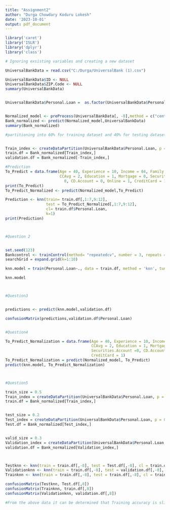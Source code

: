 ---
title: "Assignment2"
author: "Durga Chowdary Koduru Lokesh"
date: '2023-10-01'
output: pdf_document
---

```{r setup, }

library('caret')
library('ISLR')
library('dplyr')
library('class')

# Ignoring exsisting variables and creating a new dataset

UniversalBankData = read.csv("C:/Durga/UniversalBank (1).csv")

UniversalBankData$ID <- NULL
UniversalBankData$ZIP.Code <- NULL
summary(UniversalBankData)


UniversalBankData$Personal.Loan =  as.factor(UniversalBankData$Personal.Loan)


Normalized_model <- preProcess(UniversalBankData[, -8],method = c("center", "scale"))
Bank_normalized <- predict(Normalized_model,UniversalBankData)
summary(Bank_normalized)

#partitioning into 60% for training dataset and 40% for testing dataset


Train_index <- createDataPartition(UniversalBankData$Personal.Loan, p = 0.6, list = FALSE)
train.df = Bank_normalized[Train_index,]
validation.df = Bank_normalized[-Train_index,]

#Prediction 
To_Predict = data.frame(Age = 40, Experience = 10, Income = 84, Family = 2,
                        CCAvg = 2, Education = 1, Mortgage = 0, Securities.Account =
                          0, CD.Account = 0, Online = 1, CreditCard = 1)
print(To_Predict)
To_Predict_Normalized <- predict(Normalized_model,To_Predict)

Prediction <- knn(train= train.df[,1:7,9:12],
                  test = To_Predict_Normalized[,1:7,9:12],
                  cl= train.df$Personal.Loan,
                  k=1)
print(Prediction)



#Question 2


set.seed(123)
Bankcontrol <- trainControl(method= "repeatedcv", number = 3, repeats = 2)
searchGrid = expand.grid(k=1:10)

knn.model = train(Personal.Loan~., data = train.df, method = 'knn', tuneGrid = searchGrid,trControl = Bankcontrol)

knn.model



#Question3


predictions <- predict(knn.model,validation.df)

confusionMatrix(predictions,validation.df$Personal.Loan)


#Question4

To_Predict_Normalization = data.frame(Age = 40, Experience = 10, Income = 84, Family = 2,
                                      CCAvg = 2, Education = 1, Mortgage = 0,
                                      Securities.Account =0, CD.Account = 0, Online = 1,
                                      CreditCard = 1)
To_Predict_Normalization = predict(Normalized_model, To_Predict)
predict(knn.model, To_Predict_Normalization)



#Question5

train_size = 0.5
Train_index = createDataPartition(UniversalBankData$Personal.Loan, p = 0.5, list = FALSE)
train.df = Bank_normalized[Train_index,]


test_size = 0.2
Test_index = createDataPartition(UniversalBankData$Personal.Loan, p = 0.2, list = FALSE)
Test.df = Bank_normalized[Test_index,]


valid_size = 0.3
Validation_index = createDataPartition(UniversalBankData$Personal.Loan, p = 0.3, list = FALSE)
validation.df = Bank_normalized[Validation_index,]



Testknn <- knn(train = train.df[,-8], test = Test.df[,-8], cl = train.df[,8], k =3)
Validationknn <- knn(train = train.df[,-8], test = validation.df[,-8], cl = train.df[,8], k =3)
Trainknn <- knn(train = train.df[,-8], test = train.df[,-8], cl = train.df[,8], k =3)

confusionMatrix(Testknn, Test.df[,8])
confusionMatrix(Trainknn, train.df[,8])
confusionMatrix(Validationknn, validation.df[,8])

#From the above data it can be determined that Training accuracy is slightly higher than the test and validation sets whihch means the alogorithm is working as it is meant to














```

